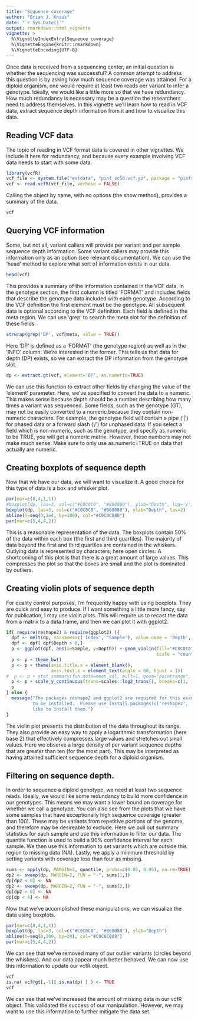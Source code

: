 ```yaml
---
title: "Sequence coverage"
author: "Brian J. Knaus"
date: "`r Sys.Date()`"
output: rmarkdown::html_vignette
vignette: >
  %\VignetteIndexEntry{Sequence coverage}
  %\VignetteEngine{knitr::rmarkdown}
  %\VignetteEncoding{UTF-8}
---
```



Once data is received from a sequencing center, an initial question is whether the sequencing was successful?
A common attempt to address this question is by asking how much sequence coverage was attained.
For a diploid organism, one would require at least two reads per variant to infer a genotype.
Ideally, we would like a little more so that we have redundancy.
How much redundancy is necessary may be a question the researchers need to address themselves.
In this vignette we'll learn how to read in VCF data, extract sequence depth information from it and how to visualize this data.


## Reading VCF data


The topic of reading in VCF format data is covered in other vignettes.
We include it here for redundancy, and because every example involving VCF data needs to start with some data.


```r
library(vcfR)
vcf_file <- system.file("extdata", "pinf_sc50.vcf.gz", package = "pinfsc50")
vcf <- read.vcfR(vcf_file, verbose = FALSE)
```


Calling the object by name, with no options (the show method), provides a summary of the data.


```r
vcf
```


## Querying VCF information


Some, but not all, variant callers will provide per variant and per sample sequence depth information.
Some variant callers may provide this information only as an option (see relevant documentation).
We can use the 'head' method to explore what sort of information exists in our data.


```r
head(vcf)
```


This provides a summary of the information contained in the VCF data.
In the genotype section, the first column  is titled 'FORMAT' and includes fields that describe the genotype data included with each genotype.
According to the VCF definition the first element must be the genotype.
All subsequent data is optional according to the VCF definition.
Each field is defined in the meta region.
We can use 'grep' to search the meta slot for the definition of these fields.


```r
strwrap(grep('DP', vcf@meta, value = TRUE))
```


Here 'DP' is defined as a 'FORMAT' (the genotype region) as well as in the 'INFO' column.
We're interested in the former.
This tells us that data for depth (DP) exists, so we can extract the DP information from the genotype slot.


```r
dp <- extract.gt(vcf, element='DP', as.numeric=TRUE)
```


We can use this function to extract other fields by changing the value of the 'element' parameter.
Here, we've specified to convert the data to a numeric.
This makes sense because depth should be a number describing how many times a variant was sequenced.
Some fields, such as the genotype (GT), may not be easily converted to a numeric because they contain non-numeric characters.
For example, the genotype field will contain a pipe ('|') for phased data or a forward slash ('/') for unphased data.
If you select a field which is non-numeric, such as the genotype, and specify as.numeric to be TRUE, you will get a numeric matrix.
However, these numbers may not make much sense.
Make sure to only use as.numeric=TRUE on data that actually are numeric.


## Creating boxplots of sequence depth


Now that we have our data, we will want to visualize it.
A good choice for this type of data is a box and whisker plot.


```r
par(mar=c(8,4,1,1))
#boxplot(dp, las=3, col=c("#C0C0C0", "#808080"), ylab="Depth", log='y', las=2)
boxplot(dp, las=3, col=c("#C0C0C0", "#808080"), ylab="Depth", las=2)
abline(h=seq(0,1e4, by=100), col="#C0C0C088")
par(mar=c(5,4,4,2))
```


This is a reasonable representation of the data.
The boxplots contain 50% of the data within each box (the first and third quartiles).
The majority of data beyond the first and third quartiles are contained in the whiskers.
Outlying data is represented by characters, here open circles.
A shortcoming of this plot is that there is a great amount of large values.
This compresses the plot so that the boxes are small and the plot is dominated by outliers.


## Creating violin plots of sequence depth


For quality control purposes, I'm frequently happy with using boxplots.
They are quick and easy to produce.
If I want something a little more fancy, say for publication, I may use violin plots.
This will require us to recast the data from a matrix to a data.frame, and then we can plot it with ggplot2.


```r

if( require(reshape2) & require(ggplot2) ){
  dpf <- melt(dp, varnames=c('Index', 'Sample'), value.name = 'Depth', na.rm=TRUE)
  dpf <- dpf[ dpf$Depth > 0,]
  p <- ggplot(dpf, aes(x=Sample, y=Depth)) + geom_violin(fill="#C0C0C0", adjust=1.0,
                                                         scale = "count", trim=TRUE)
  p <- p + theme_bw()
  p <- p + theme(axis.title.x = element_blank(), 
                 axis.text.x = element_text(angle = 60, hjust = 1))
#  p <- p + stat_summary(fun.data=mean_sdl, mult=1, geom="pointrange", color="black")
  p <- p + scale_y_continuous(trans=scales::log2_trans(), breaks=c(1, 10, 100, 800))
  p
} else {
  message("The packages reshape2 and ggplot2 are required for this example but do not appear
          to be installed.  Please use install.packages(c('reshape2', 'ggplot2', 'scales')) if you would
          like to install them.")
}

```


The violin plot presents the distribution of the data throughout its range.
They also provide an easy way to apply a logarithmic transformation (here base 2) that effectively compresses large values and stretches out small values.
Here we observe a large density of per variant sequence depths that are greater than ten (for the most part).
This may be interpreted as having attained sufficient sequence depth for a diploid organism.


## Filtering on sequence depth.




In order to sequence a diploid genotype, we need at least two sequence reads.
Ideally, we would like some redundancy to build more confidence in our genotypes.
This means we may want a lower bound on coverage for whether we call a genotype.
You can also see from the plots that we have some samples that have exceptionally high sequence coverage (greater than 100).
These may be variants from repetitive portions of the genome, and therefore may be desireable to exclude.
Here we pull out summary statistics for each sample and use this information to filter our data.
The quantile function is used to build a 90% confidence interval for each sample.
We then use this information to set variants which are outside this region to missing data (NA).
Lastly, we apply a minimum threshold by setting variants with coverage less than four as missing.


```r
sums <- apply(dp, MARGIN=2, quantile, probs=c(0.05, 0.95), na.rm=TRUE)
dp2 <- sweep(dp, MARGIN=2, FUN = "-", sums[1,])
dp[dp2 < 0] <- NA
dp2 <- sweep(dp, MARGIN=2, FUN = "-", sums[2,])
dp[dp2 > 0] <- NA
dp[dp < 4] <- NA
```


Now that we've accomplished these manipulations, we can visualize the data using boxplots.



```r
par(mar=c(8,4,1,1))
boxplot(dp, las=3, col=c("#C0C0C0", "#808080"), ylab="Depth")
abline(h=seq(0,200, by=20), col="#C0C0C088")
par(mar=c(5,4,4,2))
```


We can see that we've removed many of our outlier variants (circles beyond the whiskers).
And our data appear much better behaved.
We can now use this information to update our vcfR object.


```r
vcf
is.na( vcf@gt[,-1][ is.na(dp) ] ) <- TRUE
vcf
```


We can see that we've increased the amount of missing data in our vcfR object.
This validated the success of our manipulation.
However, we may want to use this information to further mitigate the data set.

